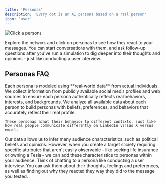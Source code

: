 ```yaml
---
title: 'Personas'
description: 'Every dot is an AI persona based on a real person'
icon: 'user'
---
```


![Click a persona](/images/persona.png)

Explore the network and click on personas to see how they react to your messages. You can start conversations with them, and ask follow-up questions after you've run a simulation to dig deeper into their thoughts and opinions - just like conducting a user interview.

## Personas FAQ

<Accordion title="Where does the data come from?">
    Each persona is modeled using **real-world data** from actual individuals. We collect information from publicly available social media profiles and web sources to ensure each persona authentically reflects real behaviors, interests, and backgrounds.
</Accordion>

<Accordion title="How are personas created?">
    We analyze all available data about each person to build personas with beliefs, preferences, and behaviors that accurately reflect their real profile.
    
    These personas adapt their behavior to different contexts, just like how real people communicate differently on LinkedIn versus X versus email.
</Accordion>

<Accordion title="What about characteristics that aren't publicly visible?">
    Our data allows us to infer many audience characteristics, such as political beliefs and opinions. However, when you create a target society requiring specific attributes that aren't easily observable - like seeking life insurance or owning a Tesla - we can add these characteristics to personas within your audience.
</Accordion>

<Accordion title="Why chat to a persona?">
    Think of chatting to a persona like conducting a user interview. You can ask them about their thoughts, feelings and preferences, as well as finding out why they reacted they way they did to the message you tested.
</Accordion>